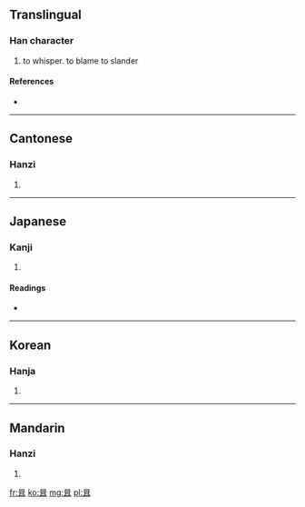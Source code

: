 ==Translingual==

===Han character===
{{Han char|rn=30|rad=口|as=06|sn=9|four=6040<sub>1</sub>|canj=口尸十 (RSJ)}}

# to whisper. to blame to slander

====References====
* {{Han ref|kx=0185.240|dkj=03527|dj=0405.220|hdz=10612.050|uh=54A0|ud=21664|bh=CE48|bd=52808}}

----

==Cantonese==

===Hanzi===
{{yue-hanzi|jyut=|y=chap1}}

# {{defn|Cantonese|sort=口06}}

----

==Japanese==

===Kanji===
{{ja-kanji|grade=|rs=口06}}

# {{defn|Japanese|sort=口06}}

====Readings====
* {{ja-readings|on=[[しゅう]] (shū), [[ゆう]] (yū)|kun=[[ささやく]] (sasayaku), [[そしる]] (soshiru)}}

----

==Korean==

===Hanja===
{{ko-hanja|hangeul=집|rv=jip|mr=chip}}

# {{defn|Korean|sort=口06}}

----

==Mandarin==

===Hanzi===
{{cmn-hanzi|pin=[[qì]] ([[qi4]])|wg=ch'i<sup>4</sup>}}

# {{defn|Mandarin|sort=口06}}

[[fr:咠]]
[[ko:咠]]
[[mg:咠]]
[[pl:咠]]